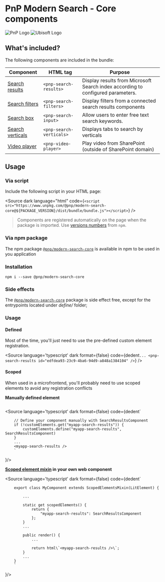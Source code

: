 
<Meta title="Introduction / Getting started" />

# PnP Modern Search - Core components

<div style={{display: 'flex', justifyContent: 'center', height: '150px'}}>
    <img alt="PnP Logo"src={pnpLogo}/>
    <img alt="Ubisoft Logo" src={ubisoftLogo}/>
</div>

## What's included?

The following components are included in the bundle:

| Component | HTML tag | Purpose |
| --------- | -------- | ------- |
| [Search results](https://azpnpmodernsearchcoresto.z9.web.core.windows.net/latest/index.html?path=/docs/components-search-search-results--usage-query) | `<pnp-search-results>` | Display results from Microsoft Search index according to configured parameters. |
| [Search filters](https://azpnpmodernsearchcoresto.z9.web.core.windows.net/latest/index.html?path=/docs/components-search-search-filters--usage) | `<pnp-search-filters>` | Display filters from a connected search results components |
| [Search box](https://azpnpmodernsearchcoresto.z9.web.core.windows.net/latest/index.html?path=/docs/components-search-search-box--usage) | `<pnp-search-input>` | Allow users to enter free text search keywords.
| [Search verticals](https://azpnpmodernsearchcoresto.z9.web.core.windows.net/latest/index.html?path=/docs/components-search-search-verticals--usage) | `<pnp-search-verticals>`  | Displays tabs to search by verticals |
| [Video player](https://azpnpmodernsearchcoresto.z9.web.core.windows.net/latest/index.html?path=/docs/components-misc-video-player--usage) | `<pnp-video-player>`  | Play video from SharePoint (outside of SharePoint domain) |

## Usage

### Via script

Include the following script in your HTML page: 

<Source
    dark
    language="html"
    code={`<script src="https://www.unpkg.com/@pnp/modern-search-core@${PACKAGE_VERSION}/dist/bundle/bundle.js"></script>`}
/>

> Components are registered automatically on the page when the package is imported.
> Use [versions numbers](https://www.npmjs.com/package/@pnp/modern-search-core?activeTab=versions) from `npm`.

### Via npm package

The npm package [`@pnp/modern-search-core`](https://www.npmjs.com/package/@pnp/modern-search-core) is available in npm to be used in you application

### Installation

`npm i --save @pnp/modern-search-core`

### Side effects

The [`@pnp/modern-search-core`](https://www.npmjs.com/package/@pnp/modern-search-core) package is side effect free, except for the entrypoints located under _define/_ folder;

### Usage

#### Defined
Most of the time, you'll just need to use the pre-defined custom element registration.

<Source
    language='typescript'
    dark
    format={false}
    code={dedent`
        ...
        <pnp-search-results
            id="edfdea93-23c9-4ba6-94d9-a848a1384104"
        />
    `}
/>

#### Scoped
When used in a microfrontend, you'll probably need to use scoped elements to avoid any registration conflicts

**Manually defined element**

```typescript

```

<Source
    language='typescript'
    dark
    format={false}
    code={dedent`


        // Define your component manually with SearchResultsComponent
        if (!customElements.get("myapp-search-results")) {
            customElements.define("myapp-search-results", SearchResultsComponent)
        }
        ...
        <myapp-search-results />
        `
}/>

**[Scoped element mixin](https://open-wc.org/docs/development/scoped-elements/) in your own web component** 

<Source
    language='typescript'
    dark
    format={false}
    code={dedent`


        export class MyComponent extends ScopedElementsMixin(LitElement) {

            ...

            static get scopedElements() { 
                return {
                    "myapp-search-results": SearchResultsComponent
                }; 
            }
            ...

            public render() {
                ...

                return html\`<myapp-search-results />\`;
            }
            ...
        }
        `
}/>
